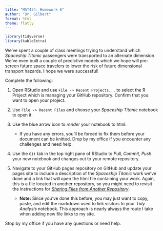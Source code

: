 ```yaml
---
title: "MAT434: Homework 6"
author: "Dr. Gilbert"
format: html 
theme: flatly
---
```


```r
library(tidyverse)
library(kableExtra)
```

We've spent a couple of class meetings trying to understand which *Spaceship Titanic* passengers were transported to an alternate dimension. We've even built a couple of predictive models which we hope will pre-screen future space travelers to lower the risk of future dimensional transport hazards. I hope we were successful!

Complete the following:

1. Open RStudio and use `File -> Recent Projects...` to select the R Project which is managing your GitHub repository. Confirm that you want to open your project.

2. Use `File -> Recent Files` and choose your *Spaceship Titanic* notebook to open it.

3. Use the blue arrow icon to *render* your notebook to html.

    + If you have any errors, you'll be forced to fix them before your document can be knitted. Drop by my office if you encounter any challenges and need help.

4. Use the `Git` tab in the top right pane of RStudio to *Pull, Commit, Push* your new notebook and changes out to your remote repository.

5. Navigate to your GitHub pages repository on GitHub and update your pages site to include a description of the *Spaceship Titanic* work we've done and a link that will open the html file containing your work. Again, this is a file located in another repository, so you might need to revisit the instructions for [*Sharing Files from Another Repository*](https://agmath.github.io/ClassificationCourse/Day5_GitHubPages.html). 

    + **Note:** Since you've done this before, you may just want to copy, paste, and edit the markdown used to link visitors to your *Tidy Analysis* notebook. This approach is nearly always the route I take when adding new file links to my site.

Stop by my office if you have any questions or need help.
